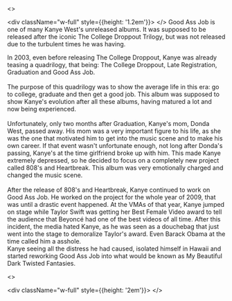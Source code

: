 
<>
    <div className="gradient-thing"></div>
    <div className="w-full" style={{height: '1.2em'}}></div>
</>
Good Ass Job is one of many Kanye West's unreleased albums. It was supposed to be released after the iconic The College Droppout Trilogy, but was not released due to the turbulent times he was having.

<Separator orientation="horizontal" className="bg-muted mt-1 mb-2" />

In 2003, even before releasing The College Droppout, Kanye was already teasing a quadrilogy, that being: The College Droppout, Late Registration, Graduation and Good Ass Job.
\
\
The purpose of this quadrilogy was to show the average life in this era: go to college, graduate and then get a good job. This album was supposed to show Kanye's evolution after all these albums, having matured a lot and now being experienced.
\
\
Unfortunately, only two months after Graduation, Kanye's mom, Donda West, passed away. His mom was a very important figure to his life, as she was the one that motivated him to get into the music scene and to make his own career. If that event wasn't unfortunate enough, not long after Donda's passing, Kanye's at the time girlfriend broke up with him. This made Kanye extremely depressed, so he decided to focus on a completely new project called 808's and Heartbreak. This album was very emotionally charged and changed the music scene.
\
\
After the release of 808's and Heartbreak, Kanye continued to work on Good Ass Job. He worked on the project for the whole year of 2009, that was until a drastic event happened. At the VMAs of that year, Kanye jumped on stage while Taylor Swift was getting her Best Female Video award to tell the audience that Beyoncé had one of the best videos of all time. After this incident, the media hated Kanye, as he was seen as a douchebag that just went into the stage to demoralize Taylor's award. Even Barack Obama at the time called him a asshole.\
Kanye seeing all the distress he had caused, isolated himself in Hawaii and started reworking Good Ass Job into what would be known as My Beautiful Dark Twisted Fantasies.

<>
    <div className="gradient-thing-reverse"></div>
    <div className="w-full" style={{height: '2em'}}></div>
</>